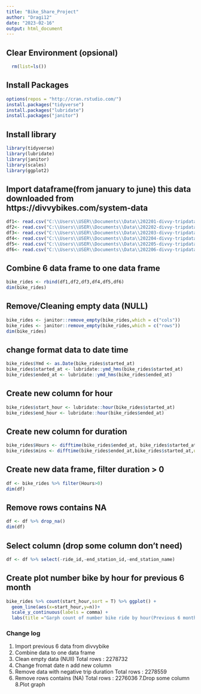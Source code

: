 ---
title: "Bike_Share_Project"
author: "Dragi12"
date: "2023-02-16"
output: html_document
---
## Clear Environment (opsional)
```{r}
  rm(list=ls())
```

## Install Packages
```{r}
options(repos = "http://cran.rstudio.com/")
install.packages("tidyverse")
install.packages("lubridate")
install.packages("janitor")
```
## Install library
```{r}
library(tidyverse)
library(lubridate)
library(janitor)
library(scales)
library(ggplot2)
```
## Import dataframe(from january to june) this data downloaded from https://divvybikes.com/system-data
    
```{r}
df1<- read.csv("C:\\Users\\USER\\Documents\\Data\\202201-divvy-tripdata.csv")
df2<- read.csv("C:\\Users\\USER\\Documents\\Data\\202202-divvy-tripdata.csv")
df3<- read.csv("C:\\Users\\USER\\Documents\\Data\\202203-divvy-tripdata.csv")
df4<- read.csv("C:\\Users\\USER\\Documents\\Data\\202204-divvy-tripdata.csv")
df5<- read.csv("C:\\Users\\USER\\Documents\\Data\\202205-divvy-tripdata.csv")
df6<- read.csv("C:\\Users\\USER\\Documents\\Data\\202206-divvy-tripdata.csv")
```
## Combine 6 data frame to one data frame
```{r}
bike_rides <- rbind(df1,df2,df3,df4,df5,df6)
dim(bike_rides)
```
## Remove/Cleaning empty data (NULL)
```{r}
bike_rides <- janitor::remove_empty(bike_rides,which = c("cols"))
bike_rides <- janitor::remove_empty(bike_rides,which = c("rows"))
dim(bike_rides)
```
## change format data to date time
```{r}
bike_rides$Ymd <- as.Date(bike_rides$started_at)
bike_rides$started_at <- lubridate::ymd_hms(bike_rides$started_at)
bike_rides$ended_at <- lubridate::ymd_hms(bike_rides$ended_at)
```
## Create new column for hour
```{r}
bike_rides$start_hour <- lubridate::hour(bike_rides$started_at)
bike_rides$end_hour <- lubridate::hour(bike_rides$ended_at)
```
## Create new column for duration
```{r}
bike_rides$Hours <- difftime(bike_rides$ended_at, bike_rides$started_at, units = "hours")
bike_rides$mins <- difftime(bike_rides$ended_at,bike_rides$started_at,units = "mins")
```
## Create new data frame, filter duration > 0
```{r}
df <- bike_rides %>% filter(Hours>0)
dim(df)
```
## Remove rows contains NA
```{r}
df <- df %>% drop_na()
dim(df)
```
## Select column (drop some column don't need)
```{r}
df <- df %>% select(-ride_id,-end_station_id,-end_station_name)
```
## Create plot number bike by hour for previous 6 month
```{r}
bike_rides %>% count(start_hour,sort = T) %>% ggplot() +
  geom_line(aes(x=start_hour,y=n))+
  scale_y_continuous(labels = comma) + 
  labs(title ="Garph count of number bike ride by hour(Previous 6 month) ", x = "Hours",y = "number of bike")
```




### Change log
1. Import previous 6 data from divvybike
2. Combine data to one data frame
3. Clean empty data (NUll)
  Total rows : 2278732
4. Change fromat date n add new column
5. Remove data with negative trip duration
  Total rows : 2278559 
6. Remove rows contains (NA)
  Total rows : 2276036
7.Drop some column
8.Plot graph
